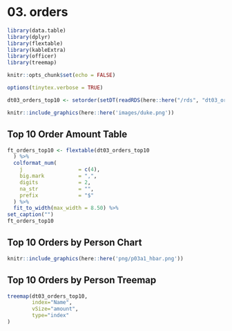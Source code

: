 \newpage
# 03. orders {#intro}  

```r
library(data.table)
library(dplyr)
library(flextable)
library(kableExtra)
library(officer)
library(treemap)
```

```r
knitr::opts_chunk$set(echo = FALSE)
```

```r
options(tinytex.verbose = TRUE)
```

```r
dt03_orders_top10 <- setorder(setDT(readRDS(here::here("/rds", "dt03_orders_top10.rds"))), amount)
```

```r
knitr::include_graphics(here::here('images/duke.png'))
```

\newpage
## Top 10 Order Amount Table
```r

ft_orders_top10 <- flextable(dt03_orders_top10
  ) %>%
  colformat_num(
    j                  = c(4),
    big.mark           = ",",
    digits             = 2,
    na_str             = "",
    prefix             = "$"
  ) %>%
  fit_to_width(max_width = 8.50) %>%
set_caption("")
ft_orders_top10 
```

\newpage
\blandscape
## Top 10 Orders by Person Chart
```r
knitr::include_graphics(here::here('png/p03a1_hbar.png'))
```
\elandscape

## Top 10 Orders by Person Treemap
```r

treemap(dt03_orders_top10,
        index="Name",
        vSize="amount",
        type="index"
)
```
